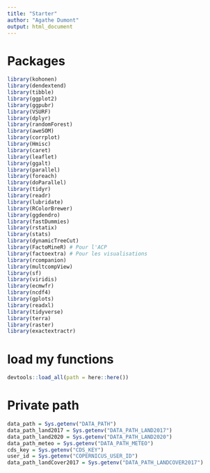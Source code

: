 ```yaml
---
title: "Starter"
author: "Agathe Dumont"
output: html_document
---
```


# Packages
```r
library(kohonen)
library(dendextend)
library(tibble)
library(ggplot2)
library(ggpubr)
library(VSURF)
library(dplyr)
library(randomForest)
library(aweSOM)
library(corrplot)
library(Hmisc)
library(caret)
library(leaflet)
library(ggalt)
library(parallel)
library(foreach)
library(doParallel)
library(tidyr)
library(readr)
library(lubridate)
library(RColorBrewer)
library(ggdendro)
library(fastDummies)
library(rstatix)
library(stats)
library(dynamicTreeCut)
library(FactoMineR) # Pour l'ACP
library(factoextra) # Pour les visualisations
library(rcompanion)
library(multcompView)
library(sf)
library(viridis)
library(ecmwfr)
library(ncdf4) 
library(gplots)
library(readxl)
library(tidyverse)
library(terra)
library(raster)
library(exactextractr)
```

# load my functions
```r
devtools::load_all(path = here::here())
```

# Private path
```r
data_path = Sys.getenv("DATA_PATH")
data_path_land2017 = Sys.getenv("DATA_PATH_LAND2017")
data_path_land2020 = Sys.getenv("DATA_PATH_LAND2020")
data_path_meteo = Sys.getenv("DATA_PATH_METEO")
cds_key = Sys.getenv("CDS_KEY")
user_id = Sys.getenv("COPERNICUS_USER_ID")
data_path_landCover2017 = Sys.getenv("DATA_PATH_LANDCOVER2017")
```

